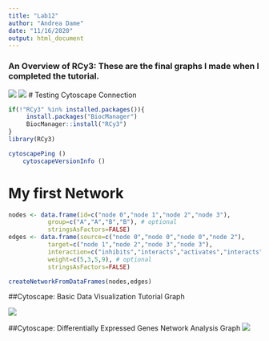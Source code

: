 ```yaml
---
title: "Lab12"
author: "Andrea Dame"
date: "11/16/2020"
output: html_document
---
```

### An Overview of RCy3: These are the final graphs I made when I completed the tutorial.
![](/Users/andreadame/anaconda3/Applications/EvoGenomics/genomics-course/simple network2.png)
![](/Users/andreadame/anaconda3/Applications/EvoGenomics/genomics-course/simple network1.png)
# Testing Cytoscape Connection
```r
if(!"RCy3" %in% installed.packages()){
     install.packages("BiocManager")
     BiocManager::install("RCy3")
}
library(RCy3)
```

```r
cytoscapePing ()
    cytoscapeVersionInfo ()

```


# My first Network
```r
nodes <- data.frame(id=c("node 0","node 1","node 2","node 3"),
           group=c("A","A","B","B"), # optional
           stringsAsFactors=FALSE)
edges <- data.frame(source=c("node 0","node 0","node 0","node 2"),
           target=c("node 1","node 2","node 3","node 3"),
           interaction=c("inhibits","interacts","activates","interacts"),  # optional
           weight=c(5,3,5,9), # optional
           stringsAsFactors=FALSE)

createNetworkFromDataFrames(nodes,edges)
```

##Cytoscape: Basic Data Visualization Tutorial Graph

![](/Users/andreadame/anaconda3/Applications/EvoGenomics/genomics-course/Yeast_Example_Graph.png)


##Cytoscape: Differentially Expressed Genes Network Analysis Graph
 ![](/Users/andreadame/anaconda3/Applications/EvoGenomics/genomics-course/String Network - ovarian cancer - 1.png)
